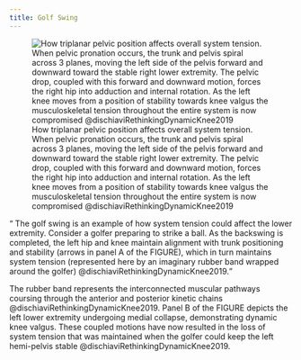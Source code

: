 ```yaml
---
title: Golf Swing
---
```


![How triplanar pelvic position affects overall system tension. When pelvic pronation occurs, the trunk and pelvis spiral across 3 planes, moving the left side of the pelvis forward and downward toward the stable right lower extremity. The pelvic drop, coupled with this forward and downward motion, forces the right hip into adduction and internal rotation. As the left knee moves from a position of stability towards knee valgus the musculoskeletal tension throughout the entire system is now compromised @dischiaviRethinkingDynamicKnee2019](\The Archive/Performance Training/Golf/images/golfer rubber band.png)

<q>
The golf swing is an example of how system tension could affect the lower extremity. Consider a golfer preparing to strike a ball. As the backswing is completed, the left hip and knee maintain alignment with trunk positioning and stability (arrows in panel A of the FIGURE), which in turn maintains system tension (represented here by an imaginary rubber band wrapped around the golfer) @dischiaviRethinkingDynamicKnee2019.

The rubber band represents the interconnected muscular pathways coursing through the anterior and posterior kinetic chains @dischiaviRethinkingDynamicKnee2019.
Panel B of the FIGURE depicts the left lower extremity undergoing medial collapse, demonstrating dynamic knee valgus.
These coupled motions have now resulted in the loss of system tension that was maintained when the golfer could keep the left hemi-pelvis stable @dischiaviRethinkingDynamicKnee2019. 

</q>